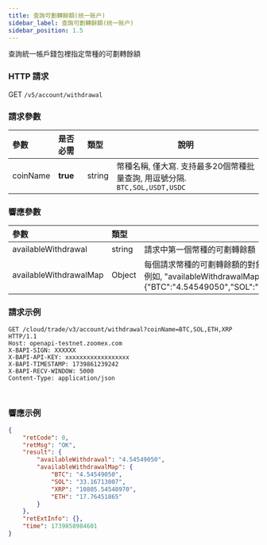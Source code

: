 ```yaml
---
title: 查詢可劃轉餘額(统一账户)
sidebar_label: 查詢可劃轉餘額(统一账户)
sidebar_position: 1.5
---
```

查詢統一帳戶錢包裡指定幣種的可劃轉餘額

### HTTP 請求
GET `/v5/account/withdrawal`

### 請求參數
| 參數 | 是否必需 | 類型 | 說明|
|:----- |:-------|:-----|------ |
|coinName |**true** |string |幣種名稱, 僅大寫. 支持最多20個幣種批量查詢, 用逗號分隔. `BTC,SOL,USDT,USDC`|

### 響應參數
| 參數 | 類型 | 說明|
|:----- |:-----|----- |
|availableWithdrawal |string |請求中第一個幣種的可劃轉餘額|
|availableWithdrawalMap |Object |每個請求幣種的可劃轉餘額的對象。在映射中，鍵是請求的幣種，值是相應的金額(字符串)<br/>例如, "availableWithdrawalMap":{"BTC":"4.54549050","SOL":"33.16713007","XRP":"10805.54548970","ETH":"17.76451865"}|

### 請求示例

<Tabs groupId="programming-languages">
<TabItem value="http" label="HTTP">

```http
GET /cloud/trade/v3/account/withdrawal?coinName=BTC,SOL,ETH,XRP HTTP/1.1
Host: openapi-testnet.zoomex.com
X-BAPI-SIGN: XXXXXX
X-BAPI-API-KEY: xxxxxxxxxxxxxxxxxx
X-BAPI-TIMESTAMP: 1739861239242
X-BAPI-RECV-WINDOW: 5000
Content-Type: application/json
```

</TabItem>
<TabItem value="python" label="Python">

```python

```

</TabItem>
<TabItem value="Node" label="Node.js">

```n4js

```

</TabItem>
</Tabs>

### 響應示例

```json
{
    "retCode": 0,
    "retMsg": "OK",
    "result": {
        "availableWithdrawal": "4.54549050",
        "availableWithdrawalMap": {
            "BTC": "4.54549050",
            "SOL": "33.16713007",
            "XRP": "10805.54548970",
            "ETH": "17.76451865"
        }
    },
    "retExtInfo": {},
    "time": 1739858984601
}
```
